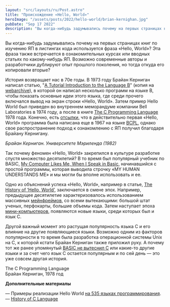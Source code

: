 ```yaml
---
layout: "src/layouts/ru/Post.astro"
title: "Происхождение «Hello, World»"
heroImage: "/assets/posts/2022/hello-world/brian-kernighan.jpg"
pubDate: "Sep 17 2022"
description: "Вы когда-нибудь задумывались почему на первых страницах книг по изучению ЯП в листингах кода используется фраза «Hello, World»? Эта фраза также встречается в ознакомительных курсах или вводных статьях по какому-нибудь ЯП. Возможно современные авторы и разработчики дублируют опыт прошлого поколения, но тогда откуда его копировали вторые?"
---
```


Вы когда-нибудь задумывались почему на первых страницах книг по изучению ЯП в листингах кода используется фраза «Hello, World»? Эта фраза также встречается в ознакомительных курсах или вводных статьях по какому-нибудь ЯП. Возможно современные авторы и разработчики дублируют опыт прошлого поколения, но тогда откуда его копировали вторые?  

История возвращает нас в 70е годы. В 1973 году Брайан Керниган написал статью, "[A Tutorial Introduction to the Language B](https://www.bell-labs.com/usr/dmr/www/btut.pdf)" (копия на [webarchive](https://web.archive.org/web/20150611114644/https://www.bell-labs.com/usr/dmr/www/btut.pdf)), в которой он написал несколько программ на языке B, чтобы показать основные идеи этого языка, где среди прочего включался вывод на экран строки «Hello, World». Затем пример Hello World был приведен во внутреннем меморандуме компании Bell Laboratories в 1974 году, а после в книге [The C Programming Language](http://cslabcms.nju.edu.cn/problem_solving/images/c/cc/The_C_Programming_Language_%282nd_Edition_Ritchie_Kernighan%29.pdf) 1978 года. Конечно, есть [отсылки](http://www.catb.org/jargon/html/B/BCPL.html), что в действительно первая «Hello, World» программа была написана еще в 1967 на языке [BCPL](https://en.wikipedia.org/wiki/BCPL), однако свое распространение подход к ознакомлению с ЯП получил благодаря Брайану Кернигану.

*Брайан Керниган. Университете Мэриленда (1982)*

Так почему феномен «Hello, World» закрепился в культуре разработке спустя множество десятилетий? В то время был популярный учебник по BASIC, [My Computer Likes Me, When I Speak in Basic](https://www.amazon.com/Computer-Likes-When-Speak-BASIC/dp/0918398126), начинавшийся с простой программы, которая выводила строчку «MY HUMAN UNDERSTANDS ME» и мы могли бы вполне использовать и ее.  

Одно из объяснений успеха «Hello, World», например в статье, [The History of ‘Hello, World’](https://www.hackerrank.com/blog/the-history-of-hello-world/), заключается в смене эпох. Например, предыдущее десятилетие характеризовалось использованием массивных [мейнфреймов](https://ru.wikipedia.org/wiki/%D0%9C%D0%B5%D0%B9%D0%BD%D1%84%D1%80%D0%B5%D0%B9%D0%BC), со всеми вытекающими: большой штат ученых, перфокарты, большие объемы кода. Затем наступает эпоха [мини-компьютеров](https://en.wikipedia.org/wiki/Minicomputer), появляются новые языки, среди которых был и язык С.  

Другой важный момент это растущая популярность языка С и его влияние на другие появляющиеся языки. Возможно одним из факторов популярности в то время была разработка операционной системы Unix на C, к которой кстати Брайан Керниган также приложил руку. А почему тот же ранее упомянутый [BASIC не вытеснил C](https://www.quora.com/Why-was-BASIC-used-instead-of-C-programming-in-the-80s) или какие-то другие языки и за счет чего язык С остается популярным и по сей день — это уже совсем другая история.  

<Attachment url="http://cslabcms.nju.edu.cn/problem_solving/images/c/cc/The_C_Programming_Language_%282nd_Edition_Ritchie_Kernighan%29.pdf">
    The C Programming Language<br />
    Брайан Керниган, 1978 год
</Attachment>

**Дополнительные материалы**

— Примеры реализации Hello World [на 535 языках программирования](https://rosettacode.org/wiki/Hello_world/Text).  
— [History of C Language](https://www.scaler.com/topics/c/history-of-c-language/)
